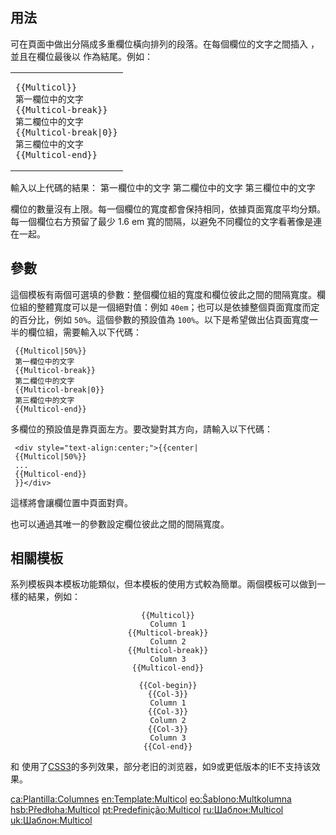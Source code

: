 <includeonly><!-- 在這裡加入模板的保護標識 --></includeonly><noinclude>{{template doc page viewed directly}}</noinclude>
<!-- 在本行下編輯模板說明 -->

== 用法 ==
{{tl|Multicol}} 可在頁面中做出分隔成多重欄位橫向排列的段落。在每個欄位的文字之間插入 <tt>{{tl|Multicol-break}}</tt>，並且在欄位最後以 <tt>{{tl|Multicol-end}}</tt> 作為結尾。例如：
{|
|
<pre>
{{Multicol}}
第一欄位中的文字
{{Multicol-break}}
第二欄位中的文字
{{Multicol-break|0}}
第三欄位中的文字
{{Multicol-end}}
</pre>
|}
輸入以上代碼的結果：
{{Multicol}}
第一欄位中的文字
{{Multicol-break}}
第二欄位中的文字
{{Multicol-break|0}}
第三欄位中的文字
{{Multicol-end}}

欄位的數量沒有上限。每一個欄位的寬度都會保持相同，依據頁面寬度平均分類。每一個欄位右方預留了最少 1.6&nbsp;em 寬的間隔，以避免不同欄位的文字看著像是連在一起。

== 參數 ==
{{tl|Multicol}} 這個模板有兩個可選填的參數：整個欄位組的寬度和欄位彼此之間的間隔寬度。欄位組的整體寬度可以是一個絕對值：例如 <tt>40em</tt>；也可以是依據整個頁面寬度而定的百分比，例如 <tt>50%</tt>。這個參數的預設值為 <tt>100%</tt>。以下是希望做出佔頁面寬度一半的欄位組，需要輸入以下代碼：

<pre>
 {{Multicol|50%}}
 第一欄位中的文字
 {{Multicol-break}}
 第二欄位中的文字
 {{Multicol-break|0}}
 第三欄位中的文字
 {{Multicol-end}}
</pre>

多欄位的預設值是靠頁面左方。要改變對其方向，請輸入以下代碼：

<pre>
 <div style="text-align:center;">{{center|
 {{Multicol|50%}}
 ...
 {{Multicol-end}}
 }}</div>
</pre>

這樣將會讓欄位置中頁面對齊。

{{tl|Multicol-break}} 也可以通過其唯一的參數設定欄位彼此之間的間隔寬度。

== 相關模板 ==
{{tl|Col-begin}} 系列模板與本模板功能類似，但本模板的使用方式較為簡單。兩個模板可以做到一樣的結果，例如：

<center>
{{Multicol|50%}}
<pre>
{{Multicol}}
Column 1
{{Multicol-break}}
Column 2
{{Multicol-break}}
Column 3
{{Multicol-end}}
</pre>
{{Multicol-break}}
<pre>
{{Col-begin}}
{{Col-3}}
Column 1
{{Col-3}}
Column 2
{{Col-3}}
Column 3
{{Col-end}}
</pre>
{{Multicol-end}}
</center>

{{tl|Div col}} 和 {{tl|Columns-list}}使用了[[CSS3]]的多列效果，部分老旧的浏览器，如9或更低版本的IE不支持该效果。

<includeonly>
<!-- 本行下加入模板的分類 -->
[[Category:格式模板|{{PAGENAME}}]]

<!-- 本行下加入模板的跨語言鏈接 -->
[[ca:Plantilla:Columnes]]
[[en:Template:Multicol]]
[[eo:Ŝablono:Multkolumna]]
[[hsb:Předłoha:Multicol]]
[[pt:Predefinição:Multicol]]
[[ru:Шаблон:Multicol]]
[[uk:Шаблон:Multicol]]
</includeonly>